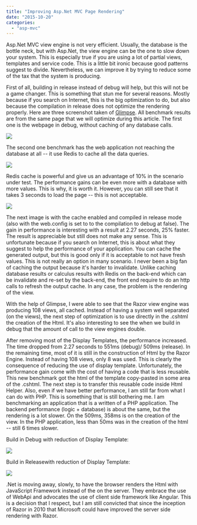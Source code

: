 ```yaml
---
title: "Improving Asp.Net MVC Page Rendering"
date: "2015-10-20"
categories: 
  - "asp-mvc"
---
```


Asp.Net MVC view engine is not very efficient. Usually, the database is the bottle neck, but with Asp.Net, the view engine can be the one to slow down your system. This is especially true if you are using a lot of partial views, templates and service code. This is a little bit ironic because good patterns suggest to divide. Nevertheless, we can improve it by trying to reduce some of the tax that the system is producing.

First of all, building in release instead of debug will help, but this will not be a game changer. This is something that stun me for several reasons. Mostly because if you search on Internet, this is the big optimization to do, but also because the compilation in release does not optimize the rendering properly. Here are three screenshot taken of [Glimpse](http://getglimpse.com). All benchmark results are from the same page that we will optimize during this article. The first one is the webpage in debug, without caching of any database calls. 

![](/images/blog/EntityFrameworkConnectionTime-1024x161.png)

The second one benchmark has the web application not reaching the database at all -- it use Redis to cache all the data queries. 

![](/images/blog/RedisPerformance-1024x155.png)

Redis cache is powerful and give us an advantage of 10% in the scenario under test. The performance gains can be even more with a database with more values. This is why, it is worth it. However, you can still see that it takes 3 seconds to load the page -- this is not acceptable.

![](/images/blog/ReleaseCompilationAndCache-1024x158.png)

The next image is with the cache enabled and compiled in release mode (also with the web.config is set to to the compilation to debug at false). The gain in performance is interesting with a result at 2.27 seconds, 25% faster. The result is appreciable but still does not make any sense. This is unfortunate because if you search on Internet, this is about what they suggest to help the performance of your application. You can cache the generated output, but this is good only if it is acceptable to not have fresh values. This is not really an option in many scenario. I never been a big fan of caching the output because it's harder to invalidate. Unlike caching database results or calculus results with Redis on the back-end which can be invalidate and re-set by the back-end, the front end require to do an http calls to refresh the output cache. In any case, the problem is the rendering of the view.

With the help of Glimpse, I were able to see that the Razor view engine was producing 108 views, all cached. Instead of having a system well separated (on the views), the next step of optimization is to use directly in the .cshtml the creation of the Html. It's also interesting to see the when we build in debug that the amount of call to the view engines double.

After removing most of the Display Templates, the performance increased. The time dropped from 2.27 seconds to 551ms (debug)/ 509ms (release). In the remaining time, most of it is still in the construction of Html by the Razor Engine. Instead of having 108 views, only 8 was used. This is clearly the consequence of reducing the use of display template. Unfortunately, the performance gain come with the cost of having a code that is less reusable. This new benchmark got the html of the template copy-pasted in some area of the .cshtml. The next step is to transfer this reusable code inside Html Helper. Also, even if we have better performance, I am still far from what I can do with PHP. This is something that is still bothering me. I am benchmarking an application that is a written of a PHP application. The backend performance (logic + database) is about the same, but the rendering is a lot slower. On the 509ms, 358ms is on the creation of the view. In the PHP application, less than 50ms was in the creation of the html -- still 6 times slower.

Build in Debug with reduction of Display Template: 

![](/images/blog/RemoveDisplayForTemplate-1024x159.png)

Build in Releasewith reduction of Display Template: 

![](/images/blog/ReleaseWithoutDisplayFor-1024x161.png)

.Net is moving away, slowly, to have the browser renders the Html with JavaScript Framework instead of the on the server. They embrace the use of WebApi and advocates the use of client side framework like Angular. This is a decision that I respect, but I am still convicted that since the inception of Razor in 2010 that Microsoft could have improved the server side rendering with Razor.
